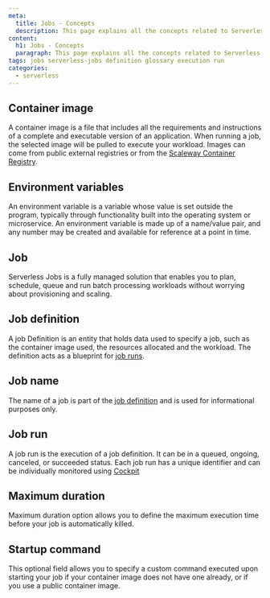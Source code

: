 ```yaml
---
meta:
  title: Jobs - Concepts
  description: This page explains all the concepts related to Serverless Jobs
content:
  h1: Jobs - Concepts
  paragraph: This page explains all the concepts related to Serverless Jobs
tags: jobs serverless-jobs definition glossary execution run
categories:
  - serverless
---
```


<Concept>

## Container image

A container image is a file that includes all the requirements and instructions of a complete and executable version of an application. 
When running a job, the selected image will be pulled to execute your workload. Images can come from public external registries or from the [Scaleway Container Registry](/containers/container-registry/concepts/#container-registry).

</Concept>

<Concept>

## Environment variables

An environment variable is a variable whose value is set outside the program, typically through functionality built into the operating system or microservice. An environment variable is made up of a name/value pair, and any number may be created and available for reference at a point in time.

</Concept>

<Concept>

## Job

Serverless Jobs is a fully managed solution that enables you to plan, schedule, queue and run batch processing workloads without worrying about provisioning and scaling.

</Concept>

<Concept>

## Job definition

A job Definition is an entity that holds data used to specify a job, such as the container image used, the resources allocated and the workload. The definition acts as a blueprint for [job runs](#job-run).

</Concept>

<Concept>

## Job name

The name of a job is part of the [job definition](#job-definition) and is used for informational purposes only.

</Concept>

<Concept>

## Job run

A job run is the execution of a job definition. It can be in a queued, ongoing, canceled, or succeeded status. Each job run has a unique identifier and can be individually monitored using [Cockpit](/observability/cockpit/quickstart/)

</Concept>

<Concept>

## Maximum duration

Maximum duration option allows you to define the maximum execution time before your job is automatically killed.

</Concept>

<Concept>

## Startup command

This optional field allows you to specify a custom command executed upon starting your job if your container image does not have one already, or if you use a public container image. 

</Concept>